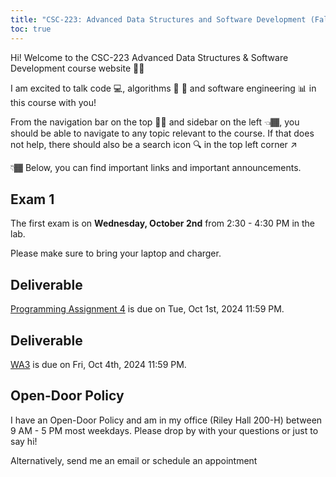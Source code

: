 ```yaml
---
title: "CSC-223: Advanced Data Structures and Software Development (Fall 2024)"
toc: true
---
```


Hi! Welcome to the CSC-223 Advanced Data Structures & Software Development course website 👋🏾

I am excited to talk code 💻, algorithms 🔄 🔀 and software engineering 📊 in this course with you!

From the navigation bar on the top ☝🏾 and sidebar on the left 👈🏾, you should be able to navigate to any topic relevant to the course. If that does not help, there should also be a search icon 🔍 in the top left corner ↗️

👇🏾 Below, you can find important links and important announcements.


::: {.callout-caution}
# Exam 1 
The first exam is on **Wednesday, October 2nd** from 2:30 - 4:30 PM in the lab. 

Please make sure to bring your laptop and charger. 
:::

::: {.callout-caution}
# Deliverable
[Programming Assignment 4](https://classroom.github.com/a/HaJCh0Jz) is due on Tue, Oct 1st, 2024 11:59 PM.
:::


::: {.callout-caution}
# Deliverable
[WA3](https://docs.google.com/document/d/1T_NdCl4588sas--RGvYQWfGr3GK8yVenhq4XtQiXes0/edit?usp=sharing) is due on Fri, Oct 4th, 2024 11:59 PM.
:::



::: {.callout-tip}
## Open-Door Policy
I have an Open-Door Policy and am in my office (Riley Hall 200-H) between 9 AM - 5 PM most weekdays. Please drop by with your questions or just to say hi!

Alternatively, send me an email or schedule an appointment
:::

